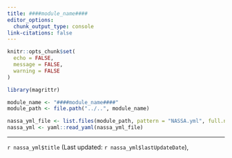 ```yaml
---
title: ####module_name####
editor_options: 
  chunk_output_type: console
link-citations: false
---
```


```r
knitr::opts_chunk$set(
  echo = FALSE,
  message = FALSE,
  warning = FALSE
)
```

```r
library(magrittr)

module_name <- "####module_name####"
module_path <- file.path("../..", module_name)
```


```r
nassa_yml_file <- list.files(module_path, pattern = "NASSA.yml", full.names = TRUE)
nassa_yml <- yaml::read_yaml(nassa_yml_file)
```

***

`r nassa_yml$title` (Last updated: `r nassa_yml$lastUpdateDate`), 
